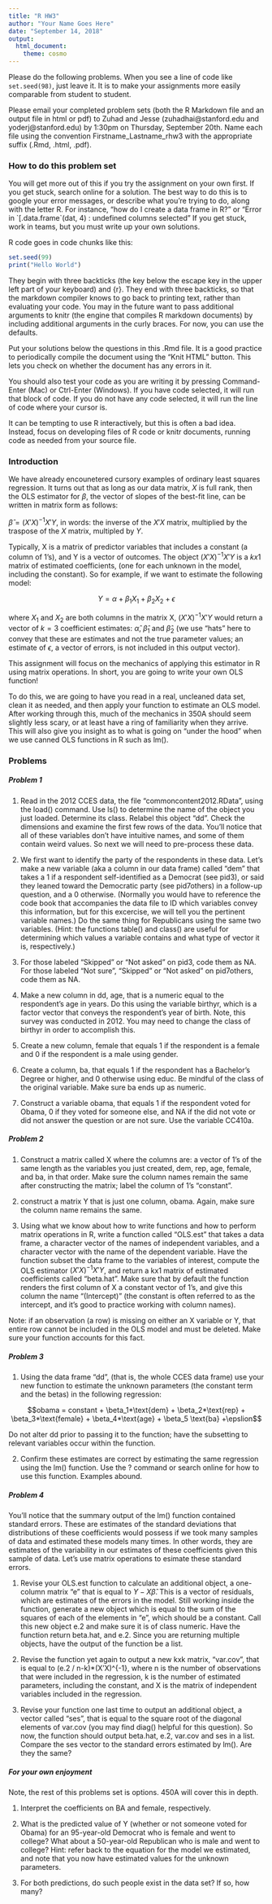 ```yaml
---
title: "R HW3"
author: "Your Name Goes Here"
date: "September 14, 2018"
output: 
  html_document: 
    theme: cosmo
---
```


Please do the following problems.  When you see a line of code like `set.seed(98)`, just leave it.  It is to make your assignments more easily comparable from student to student.

Please email your completed problem sets (both the R Markdown file and an output file in html or pdf) to Zuhad and Jesse (zuhadhai@stanford.edu and yoderj@stanford.edu) by 1:30pm on Thursday, September 20th. Name each file using the convention Firstname_Lastname_rhw3 with the appropriate suffix (.Rmd, .html, .pdf).

### How to do this problem set

You will get more out of this if you try the assignment on your own first. If you get stuck, search online for a solution. The best way to do this is to google your error messages, or describe what you're trying to do, along with the letter R.  For instance, "how do I create a data frame in R?" or "Error in \`[.data.frame\`(dat, 4) : undefined columns selected" If you get stuck, work in teams, but you must write up your own solutions.  

R code goes in code chunks like this:
```r
set.seed(99)
print("Hello World")
```

They begin with three backticks (the key below the escape key in the upper left part of your keyboard) and {r}.  They end with three backticks, so that the markdown compiler knows to go back to printing text, rather than evaluating your code. You may in the future want to pass additional arguments to knitr (the engine that compiles R markdown documents) by including additional arguments in the curly braces.  For now, you can use the defaults.

Put your solutions below the questions in this .Rmd file.  It is a good practice to periodically compile the document using the "Knit HTML" button. This lets you check on whether the document has any errors in it.  

You should also test your code as you are writing it by pressing Command-Enter (Mac) or Ctrl-Enter (Windows). If you have code selected, it will run that block of code.  If you do not have any code selected, it will run the line of code where your cursor is.

It can be tempting to use R interactively, but this is often a bad idea.  Instead, focus on developing files of R code or knitr documents, running code as needed from your source file.

### Introduction

We have already encounetered cursory examples of ordinary least squares regression. It turns out that as long as our data matrix, $X$ is full rank, then the OLS estimator for $\beta$, the vector of slopes of the best-fit line, can be written in matrix form as follows:

$\hat{\beta} = (X'X)^{-1}X'Y$, in words: the inverse of the $X'X$ matrix, multiplied by the traspose of the $X$ matrix, multipled by $Y$.

Typically, X is a matrix of predictor variables that includes a constant (a column of 1's), and Y is a vector of outcomes. The object $(X'X)^{-1}X'Y$ is a $k x 1$ matrix of estimated coefficients, (one for each unknown in the model, including the constant). So for example, if we want to estimate the following model:

$$Y = \alpha + \beta_1 X_1 + \beta_2 X_2 + \epsilon$$

where $X_1$ and $X_2$ are both columns in the matrix X, $(X'X)^{-1}X'Y$ would return a vector of $k=3$ coefficient estimates: $\hat{\alpha}$, $\hat{\beta}_1$ and $\hat{\beta}_2$ (we use "hats" here to convey that these are estimates and not the true parameter values; an estimate of $\epsilon$, a vector of errors, is not included in this output vector).

This assignment will focus on the mechanics of applying this estimator in R using matrix operations. In short, you are going to write your own OLS function!

To do this, we are going to have you read in a real, uncleaned data set, clean it as needed, and then apply your function to estimate an OLS model. After working through this, much of the mechanics in 350A should seem slightly less scary, or at least have a ring of familiarity when they arrive. This will also give you insight as to what is going on "under the hood" when we use canned OLS functions in R such as lm().




### Problems

##### Problem 1 

1) Read in the 2012 CCES data, the file "commoncontent2012.RData", using the load() command. Use ls() to determine the name of the object you just loaded. Determine its class. Relabel this object "dd". Check the dimensions and examine the first few rows of the data. You'll notice that all of these variables don't have intuitive names, and some of them contain weird values. So next we will need to pre-process these data.

2) We first want to identify the party of the respondents in these data. Let's make a new variable (aka a column in our data frame) called "dem" that takes a 1 if a respondent self-identified as a Democrat (see pid3), or said they leaned toward the Democratic party (see pid7others) in a follow-up question, and a 0 otherwise. (Normally you would have to reference the code book that accompanies the data file to ID which variables convey this information, but for this excercise, we will tell you the pertinent variable names.) Do the same thing for Republicans using the same two variables. (Hint: the functions table() and class() are useful for determining which values a variable contains and what type of vector it is, respectively.)

3) For those labeled  "Skipped" or "Not asked" on pid3, code them as NA. For those labeled "Not sure", "Skipped" or "Not asked" on pid7others, code them as NA. 



4) Make a new column in dd, age, that is a numeric equal to the respondent's age in years. Do this using the variable birthyr, which is a factor vector that conveys the respondent's year of birth. Note, this survey was conducted in 2012. You may need to change the class of birthyr in order to accomplish this.

5) Create a new column, female that equals 1 if the respondent is a female and 0 if the respondent is a male using gender.

6) Create a column, ba, that equals 1 if the respondent has a Bachelor's Degree or higher, and 0 otherwise using educ. Be mindful of the class of the original variable. Make sure ba ends up as numeric.

7) Construct a variable obama, that equals 1 if the respondent voted for Obama, 0 if they voted for someone else, and NA if the did not vote or did not answer the question or are not sure. Use the variable CC410a.

##### Problem 2 

1) Construct a matrix called X where the columns are: a vector of 1's of the same length as the variables you just created, dem, rep, age, female, and ba, in that order. Make sure the column names remain the same after constructing the matrix; label the column of 1's "constant".

2)  construct a matrix Y that is just one column, obama. Again, make sure the column name remains the same.

3) Using what we know about how to write functions and how to perform matrix operations in R, write a function called "OLS.est" that takes a data frame, a character vector of the names of independent variables, and a character vector with the name of the dependent variable. Have the function subset the data frame to the variables of interest, compute the OLS estimator $(X'X)^{-1}X'Y$, and return a kx1 matrix of estimated coefficients called "beta.hat". Make sure that by default the function renders the first column of X a constant vector of 1's, and give this column the name "(Intercept)" (the constant is often referred to as the intercept, and it's good to practice working with column names). 


Note: if an observation (a row) is missing on either an X variable or Y, that entire row cannot be included in the OLS model and must be deleted. Make sure your function accounts for this fact. 


##### Problem 3

1) Using the data frame "dd", (that is, the whole CCES data frame) use your new function to estimate the unknown parameters (the constant term and the betas) in the following regression:

$$obama = constant + \beta_1*\text{dem} + \beta_2*\text{rep} + \beta_3*\text{female} + \beta_4*\text{age}  +  \beta_5 \text{ba} +\epslion$$

Do not alter dd prior to passing it to the function; have the subsetting to relevant variables occur within the function.




2) Confirm these estimates are correct by estimating the same regression using the lm() function. Use the ? command or search online for how to use this function. Examples abound.


##### Problem 4

You'll notice that the summary output of the lm() function contained standard errors. These are estimates of the standard deviations that distributions of these coefficients would possess if we took many samples of data and estimated these models many times. In other words, they are estimates of the variability in our estimates of these coefficients given this sample of data. Let's use matrix operations to esimate these standard errors.



1) Revise your OLS.est function to calculate an additional object, a one-column matrix "e" that is equal to $Y -X \hat{\beta}$. This is a vector of residuals, which are estimates of the errors in the model. Still working inside the function, generate a new object which is equal to the sum of the squares of each of the elements in "e", which should be a constant. Call this new object e.2 and make sure it is of class numeric. Have the function return beta.hat, and e.2. Since you are returning multiple objects, have the output of the function be a list.



2) Revise the function yet again to output a new kxk matrix, "var.cov", that is equal to (e.2 / n-k)*(X'X)^{-1}, where n is the number of observations that were included in the regression, k is the number of estimated parameters, including the constant, and X is the matrix of independent variables included in the regression. 



3) Revise your function one last time to output an additional object, a vector called "ses", that is equal to the square root of the diagonal elements of var.cov (you may find diag() helpful for this question). So now, the function should output beta.hat, e.2, var.cov and ses in a list. Compare the ses vector to the standard errors estimated by lm(). Are they the same?


##### For your own enjoyment

Note, the rest of this problems set is options.  450A will cover this in depth.

1) Interpret the coefficients on BA and female, respectively.


2) What is the predicted value of Y (whether or not someone voted for Obama) for an 95-year-old Democrat who is female and went to college? What about a 50-year-old Republican who is male and went to college? Hint: refer back to the equation for the model we estimated, and note that you now have estimated values for the unknown parameters.


3) For both predictions, do such people exist in the data set? If so, how many?








































